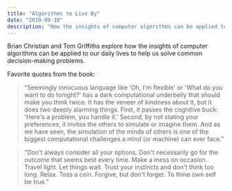 ```yaml
---
title: "Algorithms to Live By"
date: "2019-09-10"
description: "How the insights of computer algorithms can be applied to our daily lives to help us solve common decision-making problems."
---
```


Brian Christian and Tom Griffiths explore how the insights of computer algorithms can be applied to our daily lives to help us solve common decision-making problems.

Favorite quotes from the book:

> “Seemingly innocuous language like 'Oh, I'm flexible' or 'What do you want to do tonight?' has a dark computational underbelly that should make you think twice. It has the veneer of kindness about it, but it does two deeply alarming things. First, it passes the cognitive buck: 'Here's a problem, you handle it.' Second, by not stating your preferences, it invites the others to simulate or imagine them. And as we have seen, the simulation of the minds of others is one of the biggest computational challenges a mind (or machine) can ever face.”

> “Don't always consider all your options. Don't necessarily go for the outcome that seems best every time. Make a mess on occasion. Travel light. Let things wait. Trust your instincts and don't think too long. Relax. Toss a coin. Forgive, but don't forget. To thine own self be true.”
